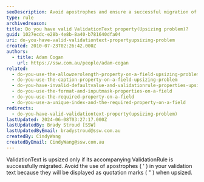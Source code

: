 ```yaml
---
seoDescription: Avoid apostrophes and ensure a successful migration of accompanying validation rules to prevent upsizing issues with your ValidationText property.
type: rule
archivedreason:
title: Do you have valid ValidationText property(Upsizing problem)?
guid: 1027ecdc-e28b-4e8b-8a40-b781640dfa04
uri: do-you-have-valid-validationtext-propertyupsizing-problem
created: 2010-07-23T02:26:42.000Z
authors:
  - title: Adam Cogan
    url: https://ssw.com.au/people/adam-cogan
related:
  - do-you-use-the-allowzerolength-property-on-a-field-upsizing-problem
  - do-you-use-the-caption-property-on-a-field-upsizing-problem
  - do-you-have-invalid-defaultvalue-and-validationrule-properties-upsizing-problem
  - do-you-use-the-format-and-inputmask-properties-on-a-field
  - do-you-use-the-required-property-on-a-field
  - do-you-use-a-unique-index-and-the-required-property-on-a-field
redirects:
  - do-you-have-valid-validationtext-property(upsizing-problem)
lastUpdated: 2024-06-08T03:27:17.000Z
lastUpdatedBy: Brady Stroud [SSW]
lastUpdatedByEmail: bradystroud@ssw.com.au
createdBy: CindyWang
createdByEmail: CindyWang@ssw.com.au
---
```


ValidationText is upsized only if its accompanying ValidationRule is successfully migrated. Avoid the use of apostrophes ( ' ) in your validation text because they will be displayed as quotation marks ( " ) when upsized.
